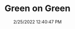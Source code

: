 ---
width: 1333
height: 2000
title: Green on Green
description: Seafoam green early 911
date: 2/25/2022 12:40:47 PM
cameraMake: Sony
cameraModel: ILCE-7M3
lens: FE 35mm F1.4 GM
settingsfStop: f/1.4
settingsISO: ISO 100
settingsShutter: 1/40
settingsFocalLength: 35 mm
---
